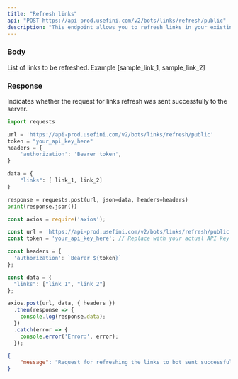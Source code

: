 ```yaml
---
title: "Refresh links"
api: "POST https://api-prod.usefini.com/v2/bots/links/refresh/public"
description: "This endpoint allows you to refresh links in your existing bot"
---
```


### Body

<ParamField body="links" type="array" required>
List of links to be refreshed. Example [sample_link_1, sample_link_2]
</ParamField>

### Response

<ResponseField name="message" type="string">
  Indicates whether the request for links refresh was sent successfully to the server.
</ResponseField>


<RequestExample>

```python Example Request- Python
import requests

url = 'https://api-prod.usefini.com/v2/bots/links/refresh/public'
token = "your_api_key_here"
headers = {
    'authorization': 'Bearer token',
}

data = {
    "links": [ link_1, link_2]
}

response = requests.post(url, json=data, headers=headers)
print(response.json())
```

```javascript Example Request- Node.js
const axios = require('axios');

const url = 'https://api-prod.usefini.com/v2/bots/links/refresh/public';
const token = 'your_api_key_here'; // Replace with your actual API key

const headers = {
  'authorization': `Bearer ${token}`
};

const data = {
  "links": ["link_1", "link_2"]
};

axios.post(url, data, { headers })
  .then(response => {
    console.log(response.data);
  })
  .catch(error => {
    console.error('Error:', error);
  });
```

</RequestExample>

<ResponseExample>

```json Response
{
    "message": "Request for refreshing the links to bot sent successfully",
}
```

</ResponseExample>
